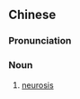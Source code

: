 ==Chinese==
{{zh-forms|type=221}}

===Pronunciation===
{{zh-pron
|m=jīngshén guānnéng zhèng
|cat=n
}}

===Noun===
{{zh-noun}}
# {{lb|zh|Taiwanese Mandarin}} [[neurosis]]